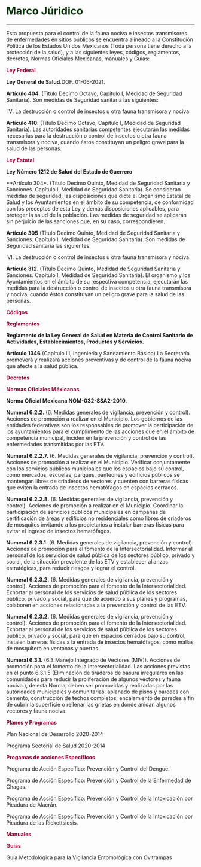 # **<span style="color:#003300;"> Marco Júridico</span>** {#marco-juridico}

---

Esta propuesta para el control de la fauna nociva e insectos transmisores de enfermedades en sitios públicos se encuentra alineado a la Constitución Política de los Estados Unidos Mexicanos (Toda persona tiene derecho a la protección de la salud), y a las siguientes leyes, códigos, reglamentos, decretos, Normas Oficiales Mexicanas, manuales y Guías:


**<span style="color:#990033;">Ley Federal</span>**

**Ley General de Salud**.DOF. 01-06-2021.

**Artículo 404**. (Título Decimo Octavo, Capítulo I, Medidad de Seguridad Sanitaria). Son medidas de Seguridad sanitaria las siguientes:

IV. La destrucción o control de insectos u otra fauna transmisora y nociva.

**Artículo 410**. (Título Decimo Octavo, Capítulo I, Medidad de Seguridad Sanitaria). Las autoridades sanitarias competentes ejecutarán las medidas necesarias para la destrucción o control de insectos u otra fauna transmisora y nociva, cuando éstos constituyan un peligro grave para la salud de las personas.


**<span style="color:#990033;">Ley Estatal</span>**

**Ley Número 1212 de Salud del Estado de Guerrero**


**Artículo 304*. (Título Decimo Quinto, Medidad de Seguridad Sanitaria y Sanciones. Capítulo I, Medidad de Seguridad Sanitaria). Se consideran medidas de seguridad, las disposiciones que dicte el Organismo Estatal de Salud y los Ayuntamientos en el ámbito de su competencia, de conformidad con los preceptos de esta Ley y demás disposiciones aplicables, para proteger la salud de la población. Las medidas de seguridad se aplicarán sin perjuicio de las sanciones que, en su caso, correspondieren.


**Artículo 305** (Título Decimo Quinto, Medidad de Seguridad Sanitaria y Sanciones. Capítulo I, Medidad de Seguridad Sanitaria). Son medidas de Seguridad sanitaria las siguientes:

VI. La destrucción o control de insectos u otra fauna transmisora y nociva.


**Artículo 312**. (Título Decimo Quinto, Medidad de Seguridad Sanitaria y Sanciones. Capítulo I, Medidad de Seguridad Sanitaria). El organismo y los Ayuntamientos en el ámbito de su respectiva competencia, ejecutarán las medidas para la destrucción o control de insectos u otra fauna transmisora y nociva, cuando éstos constituyan un peligro grave para la salud de las personas.

**<span style="color:#990033;">Códigos</span>**


**<span style="color:#990033;">Reglamentos</span>**

**Reglamento de la Ley General de Salud en Materia de Control Sanitario de Actividades, Establecimientos, Productos y Servicios.**

**Artículo 1346** (Capítulo III, Ingenieria y Saneamiento Básico).La Secretaría promoverá y realizará acciones preventivas y de control de la fauna nociva que afecte a la salud pública.


**<span style="color:#990033;">Decretos</span>**


**<span style="color:#990033;">Normas Oficiales Méxicanas</span>**

**Norma Oficial Mexicana NOM-032-SSA2-2010**. 


**Numeral 6.2.2.** (6. Medidas generales de vigilancia, prevención y control). Acciones de promoción a realizar en el Municipio. Los gobiernos de las entidades federativas son los responsables de promover la participación de los ayuntamientos para el cumplimiento de las acciones que en el ámbito de competencia municipal, inciden en la prevención y control de las enfermedades transmitidas por las ETV.

**Numeral 6.2.2.7.** (6. Medidas generales de vigilancia, prevención y control). Acciones de promoción a realizar en el Municipio. Verificar conjuntamente con los servicios públicos municipales que los espacios bajo su control, como mercados, escuelas, parques, panteones y edificios públicos se mantengan libres de criaderos de vectores y cuenten con barreras físicas que eviten la entrada de insectos hematófagos en espacios cerrados.

**Numeral 6.2.2.8.** (6. Medidas generales de vigilancia, prevención y control). Acciones de promoción a realizar en el Municipio. Coordinar la participación de servicios públicos municipales en campañas de certificación de áreas y edificios no residenciales como libres de criaderos de mosquitos invitando a los propietarios a instalar barreras físicas para evitar el ingreso de insectos hematófagos.

**Numeral 6.2.3.1.** (6. Medidas generales de vigilancia, prevención y control). Acciones de promoción para el fomento de la Intersectorialidad. Informar al personal de los servicios de salud pública de los sectores público, privado y social, de la situación prevalente de las ETV y establecer alianzas estratégicas, para reducir riesgos y lograr el control.

**Numeral 6.2.3.2.** (6. Medidas generales de vigilancia, prevención y control). Acciones de promoción para el fomento de la Intersectorialidad. Exhortar al personal de los servicios de salud pública de los sectores público, privado y social, para que de acuerdo a sus planes y programas, colaboren en acciones relacionadas a la prevención y control de las ETV.

**Numeral 6.2.3.2.** (6. Medidas generales de vigilancia, prevención y control). Acciones de promoción para el fomento de la Intersectorialidad. Exhortar al personal de los servicios de salud pública de los sectores público, privado y social, para que en espacios cerrados bajo su control, instalen barreras físicas a la entrada de insectos hematófagos, como mallas de mosquitero en ventanas y puertas.

**Numeral 6.3.1.** (6.3 Manejo Integrado de Vectores (MIV)). Acciones de promoción para el fomento de la Intersectorialidad. Las acciones previstas en el punto 6.3.1.5 (Eliminación de tiraderos de basura irregulares en las comunidades para reducir la proliferación de algunos vectores y fauna nociva.), de esta Norma, deben ser promovidas y realizadas por las autoridades municipales y comunitarias: aplanado de pisos y paredes con cemento, construcción de techos completos; encalamiento de paredes a fin de cubrir la superficie o rellenar las grietas en donde anidan algunos vectores y fauna nociva.




**<span style="color:#990033;">Planes y Programas</span>**

Plan Nacional de Desarrollo 2020-2014

Programa Sectorial de Salud 2020-2014


**<span style="color:#990033;">Progamas de acciones Específicos</span>**

Programa de Acción Específico: Prevención y Control del Dengue.

Programa de Acción Específico: Prevención y Control de la Enfermedad de Chagas.

Programa de Acción Específico: Prevención y Control de la Intoxicación por Picadura de Alacrán.

Programa de Acción Específico: Prevención y Control de la Intoxicación por Picadura de las Rickettsiosis.



**<span style="color:#990033;">Manuales</span>**


**<span style="color:#990033;">Guías</span>**

Guía Metodológica para la Vigilancia Entomológica con Ovitrampas
